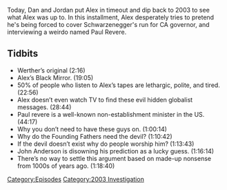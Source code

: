 {{DEFAULTSORT:
    #_EPISODE_0730:August 12, 2003
}}{{Episode
    | title           = August 12, 2003
    | caption         = [https://knowledgefight.libsyn.com/730-august-12-2003 Listen to this episode on Libsyn]
    | episodeNumber   = 730
    | length          = 01:29:14
    | airDate         = September 30, 2022
    | coverageDate    = August 12, 2003
    | episodeType     = [[:Category:2003 Investigation|2003 Investigation]]
    | previousEpisode = [[729: September 24, 2022]]
|oocDrop=Just so happens that, uh, I look like a potato right now.}}

{{Stub}}

Today, Dan and Jordan put Alex in timeout and dip back to 2003 to see what Alex was up to.  In this installment, Alex desperately tries to pretend he's being forced to cover Schwarzenegger's run for CA governor, and interviewing a weirdo named Paul Revere.
==Tidbits==

* Werther’s original (2:16)
* Alex’s Black Mirror. (19:05)
* 50% of people who listen to Alex’s tapes are lethargic, polite, and tired. (22:56)
* Alex doesn’t even watch TV to find these evil hidden globalist messages. (28:44)
* Paul revere is a well-known non-establishment minister in the US. (44:17)
* Why you don’t need to have these guys on. (1:00:14)
* Why do the Founding Fathers need the devil? (1:10:42)
* If the devil doesn’t exist why do people worship him? (1:13:43)
* John Anderson is disowning his prediction as a lucky guess. (1:16:14)
* There’s no way to settle this argument based on made-up nonsense from 1000s of years ago. (1:18:40)

[[Category:Episodes]]
[[Category:2003 Investigation]]
